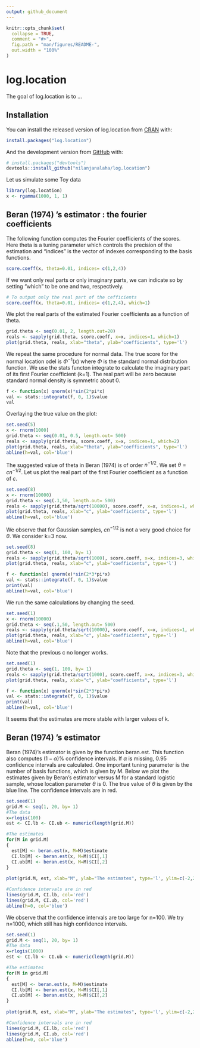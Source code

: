 ```yaml
---
output: github_document
---
```


<!-- README.md is generated from README.Rmd. Please edit that file -->

```r
knitr::opts_chunk$set(
  collapse = TRUE,
  comment = "#>",
  fig.path = "man/figures/README-",
  out.width = "100%"
)
```

# log.location

<!-- badges: start -->
<!-- badges: end -->

The goal of log.location is to ...

## Installation

You can install the released version of log.location from [CRAN](https://CRAN.R-project.org) with:

``` r
install.packages("log.location")
```

And the development version from [GitHub](https://github.com/) with:

``` r
# install.packages("devtools")
devtools::install_github("nilanjanalaha/log.location")
```


Let us simulate some Toy data

```r
library(log.location)
x <- rgamma(1000, 1, 1)
```

## Beran (1974) 's estimator : the fourier coefficients
The following function computes the Fourier coefficients of the scores. Here theta is a tuning parameter which controls the precision of the estimation and "indices" is the vector of indexes corresponding to the 
basis functions.
```r
score.coeff(x, theta=0.01, indices= c(1,2,4))
```

If we want only real parts or only imaginary parts, we can indicate so by setting "which" to be one and two, respectively.
```r
# To output only the real part of the cefficients
score.coeff(x, theta=0.01, indices= c(1,2,4), which=1)
```
We plot the real parts of the estimated Fourier coefficients as a function of theta.
```r
grid.theta <- seq(0.01, 2, length.out=20)
reals <- sapply(grid.theta, score.coeff, x=x, indices=1, which=1)
plot(grid.theta, reals, xlab="theta", ylab="coefficients", type='l')

```

We repeat the same procedure for normal data.
The true score for the normal location odel is $\Phi^{-1}(x)$ where $\Phi$ is the standard normal distribution function. We use the stats 
functon integrate to calculate the imaginary part of its first Fourier coefficient (k=1). The real part will be zero because standard normal density is symmetric about 0.

```r
f <- function(x) qnorm(x)*sin(2*pi*x)
val <- stats::integrate(f, 0, 1)$value
val
```

Overlaying the true value on the plot:

```r
set.seed(5)
x <- rnorm(1000)
grid.theta <- seq(0.01, 0.5, length.out= 500)
reals <- sapply(grid.theta, score.coeff, x=x, indices=1, which=2)
plot(grid.theta, reals, xlab="theta", ylab="coefficients", type='l')
abline(h=val, col='blue')
```

The suggested value of theta in Beran (1974) is of order $n^{-1/2}$. We set $\theta=cn^{-1/2}$. Let us plot the real part of the first Fourier coefficient as a function of $c$.

```r
set.seed(8)
x <- rnorm(10000)
grid.theta <- seq(.1,50, length.out= 500)
reals <- sapply(grid.theta/sqrt(10000), score.coeff, x=x, indices=1, which=2)
plot(grid.theta, reals, xlab="c", ylab="coefficients", type='l')
abline(h=val, col='blue')
```

We observe that for Gaussian samples, $cn^{-1/2}$ is not a very good choice for $\theta$. We consider k=3 now.

```r
set.seed(8)
grid.theta <- seq(1, 100, by= 1)
reals <- sapply(grid.theta/sqrt(1000), score.coeff, x=x, indices=3, which=2)
plot(grid.theta, reals, xlab="c", ylab="coefficients", type='l')

f <- function(x) qnorm(x)*sin(2*3*pi*x)
val <- stats::integrate(f, 0, 1)$value
print(val)
abline(h=val, col='blue')
```

We run the same calculations by changing the seed.
```r
set.seed(1)
x <- rnorm(10000)
grid.theta <- seq(.1,50, length.out= 500)
reals <- sapply(grid.theta/sqrt(10000), score.coeff, x=x, indices=1, which=2)
plot(grid.theta, reals, xlab="c", ylab="coefficients", type='l')
abline(h=val, col='blue')
```

Note that the previous c no longer works.

```r
set.seed(1)
grid.theta <- seq(1, 100, by= 1)
reals <- sapply(grid.theta/sqrt(1000), score.coeff, x=x, indices=3, which=2)
plot(grid.theta, reals, xlab="c", ylab="coefficients", type='l')

f <- function(x) qnorm(x)*sin(2*3*pi*x)
val <- stats::integrate(f, 0, 1)$value
print(val)
abline(h=val, col='blue')
```
It seems that the estimates are more stable with larger values of k.

## Beran (1974) 's estimator
Beran (1974)'s estimator is given by the function beran.est. This function also computes $(1-\alpha)\%$ confidence intervals. If $\alpha$ is missing, 0.95$%$ confidence intervals are calculated. One important tuning parameter is the number of basis functions, which is given by M. Below we plot the estimates given by Beran's estimator versus M for a standard logistic sample, whose location parameter $\theta$ is 0. The true value of $\theta$ is given by the blue line. The confidence intervals are in red.
```r
set.seed(1)
grid.M <- seq(1, 20, by= 1)
#The data
x=rlogis(100)
est <- CI.lb <- CI.ub <- numeric(length(grid.M))

#The estimates
for(M in grid.M)
{
  est[M] <- beran.est(x, M=M)$estimate
  CI.lb[M] <- beran.est(x, M=M)$CI[,1]
  CI.ub[M] <- beran.est(x, M=M)$CI[,2]
}
  
plot(grid.M, est, xlab="M", ylab="The estimates", type='l', ylim=c(-2,2))

#Confidence intervals are in red
lines(grid.M, CI.lb, col='red')
lines(grid.M, CI.ub, col='red')
abline(h=0, col='blue')

```

We observe that the confidence intervals are too large for n=100. We try n=1000, which still has high confidence intervals.
```r
set.seed(1)
grid.M <- seq(1, 20, by= 1)
#The data
x=rlogis(1000)
est <- CI.lb <- CI.ub <- numeric(length(grid.M))

#The estimates
for(M in grid.M)
{
  est[M] <- beran.est(x, M=M)$estimate
  CI.lb[M] <- beran.est(x, M=M)$CI[,1]
  CI.ub[M] <- beran.est(x, M=M)$CI[,2]
}
  
plot(grid.M, est, xlab="M", ylab="The estimates", type='l', ylim=c(-2,2))

#Confidence intervals are in red
lines(grid.M, CI.lb, col='red')
lines(grid.M, CI.ub, col='red')
abline(h=0, col='blue')

```
